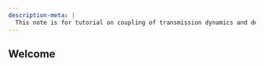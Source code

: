 ```yaml
---
description-meta: |
  This note is for tutorial on coupling of transmission dynamics and deep learning.
---
```


## Welcome {.unnumbered}




